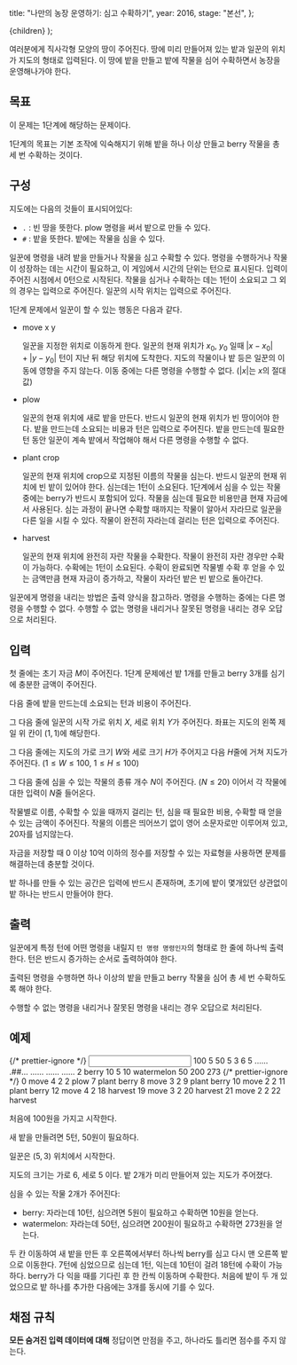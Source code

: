 
  title: "나만의 농장 운영하기: 심고 수확하기",
  year: 2016,
  stage: "본선",
};

  <PostLayout meta={meta}>{children}</PostLayout>
);

여러분에게 직사각형 모양의 땅이 주어진다. 땅에 미리 만들어져 있는 밭과 일꾼의 위치가 지도의 형태로 입력된다. 이 땅에 밭을 만들고 밭에 작물을 심어 수확하면서 농장을 운영해나가야 한다.

## 목표

이 문제는 1단계에 해당하는 문제이다.

1단계의 목표는 기본 조작에 익숙해지기 위해 밭을 하나 이상 만들고 berry 작물을 총 세 번 수확하는 것이다.

## 구성

지도에는 다음의 것들이 표시되어있다:

- `.` : 빈 땅을 뜻한다. plow 명령을 써서 밭으로 만들 수 있다.
- `#` : 밭을 뜻한다. 밭에는 작물을 심을 수 있다.

일꾼에 명령을 내려 밭을 만들거나 작물을 심고 수확할 수 있다. 명령을 수행하거나 작물이 성장하는 데는 시간이 필요하고, 이 게임에서 시간의 단위는 턴으로 표시된다. 입력이 주어진 시점에서 0턴으로 시작된다. 작물을 심거나 수확하는 데는 1턴이 소요되고 그 외의 경우는 입력으로 주어진다. 일꾼의 시작 위치는 입력으로 주어진다.

1단계 문제에서 일꾼이 할 수 있는 행동은 다음과 같다.

- move x y

  일꾼을 지정한 위치로 이동하게 한다. 일꾼의 현재 위치가 $x_0$, $y_0$ 일때 $|x-x_0|+|y-y_0|$ 턴이 지난 뒤 해당 위치에 도착한다. 지도의 작물이나 밭 등은 일꾼의 이동에 영향을 주지 않는다. 이동 중에는 다른 명령을 수행할 수 없다. ($|x|$는 $x$의 절대값)

- plow

  일꾼의 현재 위치에 새로 밭을 만든다. 반드시 일꾼의 현재 위치가 빈 땅이어야 한다. 밭을 만드는데 소요되는 비용과 턴은 입력으로 주어진다. 밭을 만드는데 필요한 턴 동안 일꾼이 계속 밭에서 작업해야 해서 다른 명령을 수행할 수 없다.

- plant crop

  일꾼의 현재 위치에 crop으로 지정된 이름의 작물을 심는다. 반드시 일꾼의 현재 위치에 빈 밭이 있어야 한다. 심는데는 1턴이 소요된다. 1단계에서 심을 수 있는 작물 중에는 berry가 반드시 포함되어 있다. 작물을 심는데 필요한 비용만큼 현재 자금에서 사용된다. 심는 과정이 끝나면 수확할 때까지는 작물이 알아서 자라므로 일꾼을 다른 일을 시킬 수 있다. 작물이 완전히 자라는데 걸리는 턴은 입력으로 주어진다.

- harvest

  일꾼의 현재 위치에 완전히 자란 작물을 수확한다. 작물이 완전히 자란 경우만 수확이 가능하다. 수확에는 $1$턴이 소요된다. 수확이 완료되면 작물별 수확 후 얻을 수 있는 금액만큼 현재 자금이 증가하고, 작물이 자라던 밭은 빈 밭으로 돌아간다.

일꾼에게 명령을 내리는 방법은 출력 양식을 참고하라. 명령을 수행하는 중에는 다른 명령을 수행할 수 없다. 수행할 수 없는 명령을 내리거나 잘못된 명령을 내리는 경우 오답으로 처리된다.

## 입력

첫 줄에는 초기 자금 $M$이 주어진다. 1단계 문제에선 밭 $1$개를 만들고 berry $3$개를 심기에 충분한 금액이 주어진다.

다음 줄에 밭을 만드는데 소요되는 턴과 비용이 주어진다.

그 다음 줄에 일꾼의 시작 가로 위치 $X$, 세로 위치 $Y$가 주어진다. 좌표는 지도의 왼쪽 제일 위 칸이 $(1, 1)$에 해당한다.

그 다음 줄에는 지도의 가로 크기 $W$와 세로 크기 $H$가 주어지고 다음 $H$줄에 거쳐 지도가 주어진다. ($1 \le W \le 100$, $1 \le H \le 100$)

그 다음 줄에 심을 수 있는 작물의 종류 개수 $N$이 주어진다. ($N \le 20$) 이어서 각 작물에 대한 입력이 $N$줄 들어온다.

작물별로 이름, 수확할 수 있을 때까지 걸리는 턴, 심을 때 필요한 비용, 수확할 때 얻을 수 있는 금액이 주어진다. 작물의 이름은 띄어쓰기 없이 영어 소문자로만 이루어져 있고, 20자를 넘지않는다.

자금을 저장할 때 $0$ 이상 $10$억 이하의 정수를 저장할 수 있는 자료형을 사용하면 문제를 해결하는데 충분할 것이다.

밭 하나를 만들 수 있는 공간은 입력에 반드시 존재하며, 초기에 밭이 몇개있던 상관없이 밭 하나는 반드시 만들어야 한다.

## 출력

일꾼에게 특정 턴에 어떤 명령을 내릴지 `턴 명령 명령인자`의 형태로 한 줄에 하나씩 출력한다. 턴은 반드시 증가하는 순서로 출력하여야 한다.

출력된 명령을 수행하면 하나 이상의 밭을 만들고 berry 작물을 심어 총 세 번 수확하도록 해야 한다.

수행할 수 없는 명령을 내리거나 잘못된 명령을 내리는 경우 오답으로 처리된다.

## 예제

<Examples>
  {/* prettier-ignore */}
  <Input>
100
5 50
5 3
6 5
......
.##...
......
......
......
2
berry 10 5 10
watermelon 50 200 273
  </Input>
  {/* prettier-ignore */}
  <Output>
0 move 4 2
2 plow
7 plant berry
8 move 3 2
9 plant berry
10 move 2 2
11 plant berry
12 move 4 2
18 harvest
19 move 3 2
20 harvest
21 move 2 2
22 harvest
  </Output>
</Examples>

처음에 $100$원을 가지고 시작한다.

새 밭을 만들려면 $5$턴, $50$원이 필요하다.

일꾼은 $(5, 3)$ 위치에서 시작한다.

지도의 크기는 가로 $6$, 세로 $5$ 이다. 밭 $2$개가 미리 만들어져 있는 지도가 주어졌다.

심을 수 있는 작물 $2$개가 주어진다:

* berry: 자라는데 $10$턴, 심으려면 $5$원이 필요하고 수확하면 $10$원을 얻는다.
* watermelon: 자라는데 $50$턴, 심으려면 $200$원이 필요하고 수확하면 $273$원을 얻는다.

두 칸 이동하여 새 밭을 만든 후 오른쪽에서부터 하나씩 berry를 심고 다시 맨 오른쪽 밭으로 이동한다.
$7$턴에 심었으므로 심는데 $1$턴, 익는데 $10$턴이 걸려 $18$턴에 수확이 가능하다.
berry가 다 익을 때를 기다린 후 한 칸씩 이동하며 수확한다.
처음에 밭이 두 개 있었으므로 밭 하나를 추가한 다음에는 $3$개를 동시에 기를 수 있다.

## 채점 규칙

**모든 숨겨진 입력 데이터에 대해** 정답이면 만점을 주고, 하나라도 틀리면 점수를 주지 않는다.
